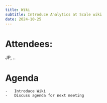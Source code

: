```yaml
---
title: Wiki
subtitle: Introduce Analytics at Scale wiki
date: 2024-10-25
---
```


# Attendees: 
JP, ..

# Agenda
    -   Introduce Wiki
    -   Discuss agenda for next meeting